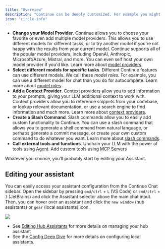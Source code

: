 ```yaml
---
title: "Overview"
description: "Continue can be deeply customized. For example you might:"
icon: "circle-info"
---
```


* **Change your Model Provider**. Continue allows you to choose your favorite or even add multiple model providers. This allows you to use different models for different tasks, or to try another model if you're not happy with the results from your current model. Continue supports all of the popular model providers, including OpenAI, Anthropic, Microsoft/Azure, Mistral, and more. You can even self host your own model provider if you'd like. Learn more about [model providers](https://docs.continue.dev/customize/model-providers/).
* **Select different models for specific tasks**. Different Continue features can use different models. We call these *model roles*. For example, you can use a different model for chat than you do for autocomplete. Learn more about [model roles](/customize/model-roles/) .
* **Add a Context Provider**. Context providers allow you to add information to your prompts, giving your LLM additional context to work with. Context providers allow you to reference snippets from your codebase, or lookup relevant documentation, or use a search engine to find information and much more. Learn more about [context providers](https://docs.continue.dev/customize/context-providers).
* **Create a Slash Command**. Slash commands allow you to easily add custom functionality to Continue. You can use a slash command that allows you to generate a shell command from natural language, or perhaps generate a commit message, or create your own custom command to do whatever you want. Learn more about [slash commands](https://docs.continue.dev/customize/deep-dives/slash-commands).
* **Call external tools and functions**. Unchain your LLM with the power of tools using [Agent](https://docs.continue.dev/agent/how-to-use-it). Add custom tools using [MCP Servers](https://docs.continue.dev/customize/deep-dives/mcp)

Whatever you choose, you'll probably start by editing your Assistant.

## Editing your assistant

You can easily access your assistant configuration from the Continue Chat sidebar. Open the sidebar by pressing `cmd/ctrl` + `L` (VS Code) or `cmd/ctrl` + `J` (JetBrains) and click the Assistant selector above the main chat input. Then, you can hover over an assistant and click the `new window` (hub assistants) or `gear` (local assistants) icon.

<Frame>
  <img src="https://docs.continue.dev/assets/images/configure-continue-a5c8c79f3304c08353f3fc727aa5da7e.png" />
</Frame>

* See [Editing Hub Assistants](https://docs.continue.dev/hub/assistants/edit-an-assistant) for more details on managing your hub assistant
* See the [Config Deep Dive](https://docs.continue.dev/customize/deep-dives/configuration) for more details on configuring local assistants.
